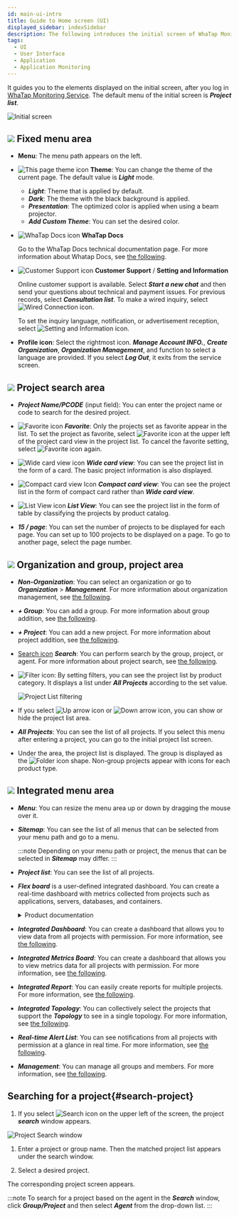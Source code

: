 ```yaml
---
id: main-ui-intro
title: Guide to Home screen (UI)
displayed_sidebar: indexSidebar
description: The following introduces the initial screen of WhaTap Monitoring.
tags:
  - UI
  - User Interface
  - Application
  - Application Monitoring
---
```


It guides you to the elements displayed on the initial screen, after you log in [WhaTap Monitoring Service](https://service.whatap.io). The default menu of the initial screen is **_Project list_**.

![Initial screen](/img/main-ui.png)

## ![](/img/number-01.png) Fixed menu area

-   **Menu**: The menu path appears on the left.

-   ![This page theme icon](/img/ico-theme.svg) **Theme**: You can change the theme of the current page. The default value is **_Light_** mode.

    -   **_Light_**: Theme that is applied by default.
    -   **_Dark_**: The theme with the black background is applied.
    -   **_Presentation_**: The optimized color is applied when using a beam projector.
    -   **_Add Custom Theme_**: You can set the desired color.

-   ![WhaTap Docs icon](/img/ic-guide.svg) **WhaTap Docs**

      Go to the WhaTap Docs technical documentation page. For more information about Whatap Docs, see [the following](welcome-to-whatapdocs).

-   ![Customer Support icon](/img/ic-message-filled.svg) **Customer Support** / **Setting and Information**

      Online customer support is available. Select **_Start a new chat_** and then send your questions about technical and payment issues. For previous records, select **_Consultation list_**. To make a wired inquiry, select ![Wired Connection icon](/img/ico-tel.svg).

      To set the inquiry language, notification, or advertisement reception, select ![Setting and Information icon](/img/ico-setting.svg).

-   **Profile icon**: Select the rightmost icon. **_Manage Account INFO._**, **_Create Organization_**, **_Organization Management_**, and function to select a language are provided. If you select **_Log Out_**, it exits from the service screen.

## ![](/img/number-02.png) Project search area

-   **_Project Name/PCODE_** (input field): You can enter the project name or code to search for the desired project.

-   ![Favorite icon](/img/ico-favorite.svg) **_Favorite_**: Only the projects set as favorite appear in the list. To set the project as favorite, select ![Favorite icon](/img/ico-favorite.svg) at the upper left of the project card view in the project list. To cancel the favorite setting, select ![Favorite icon](/img/ico-favorite-set.svg) again.

-   ![Wide card view icon](/img/ico-extend-card-view.svg) **_Wide card view_**: You can see the project list in the form of a card. The basic project information is also displayed.

-   ![Compact card view Icon](/img/ico-reduction-view.svg) **_Compact card view_**: You can see the project list in the form of compact card rather than **_Wide card view_**.

-   ![List View icon](/img/ico-list-view.svg) **_List View_**: You can see the project list in the form of table by classifying the projects by product catalog.

-   **_15 / page_**: You can set the number of projects to be displayed for each page. You can set up to 100 projects to be displayed on a page.  To go to another page, select the page number.

## ![](/img/number-03.png) Organization and group, project area

-   **_Non-Organization_**: You can select an organization or go to **_Organization_** > **_Management_**. For more information about organization management, see [the following](project/organization).

-   **_+ Group_**: You can add a group. For more information about group addition, see [the following](project/group).

-   **_+ Project_**: You can add a new project. For more information about project addition, see [the following](project#create-project).

-   [Search icon](/img/ico-search.svg) **_Search_**: You can perform search by the group, project, or agent. For more information about project search, see [the following](#search-project).

-   ![Filter icon](/img/ico-filter.svg): By setting filters, you can see the project list by product category. It displays a list under **_All Projects_** according to the set value.

    ![Project List filtering](/img/main-project-filter.png)

-   If you select ![Up arrow icon](/img/up-arrow.svg) or ![Down arrow icon](/img/down-arrow.svg), you can show or hide the project list area.

-   **_All Projects_**: You can see the list of all projects. If you select this menu after entering a project, you can go to the initial project list screen.

-   Under the area, the project list is displayed. The group is displayed as the ![Folder icon](/img/ico-group.svg) shape. Non-group projects appear with icons for each product type.

## ![](/img/number-04.png) Integrated menu area

-   **_Menu_**: You can resize the menu area up or down by dragging the mouse over it.

-   **_Sitemap_**: You can see the list of all menus that can be selected from your menu path and go to a menu.

    :::note
    Depending on your menu path or project, the menus that can be selected in **_Sitemap_** may differ.
    :::

-   **_Project list_**: You can see the list of all projects.

-   **_Flex board_** is a user-defined integrated dashboard. You can create a real-time dashboard with metrics collected from projects such as applications, servers, databases, and containers.

    <details>
    <summary>Product documentation</summary>

    -   [Application Monitoring > Flex Board](java/flex-board)
    -   [Server Monitoring > Flex Board](server/flex-board)
    -   [Database Monitoring > Flex Board](mysql/flex-board)
    -   [Kubernetes Monitoring > Flex Board](kubernetes/flex-board)
    -   [Amazon ECS > Flex Board](amazon-ecs/flexboard)
    -   [Amazon CloudWatch > Flex Board](amazon-cloudwatch/flexboard)
    -   [Azure Monitor > Flex Board](azure/flexboard)
    -   [Naver Cloud Monitoring > Flex Board](ncloud/flexboard)
    -   [Oracle Cloud Monitor > Flex Board](oracle-cloud/flexboard)

    </details>

-   **_Integrated Dashboard_**: You can create a dashboard that allows you to view data from all projects with permission. For more information, see [the following](navigation/int-dashboard).

-   **_Integrated Metrics Board_**: You can create a dashboard that allows you to view metrics data for all projects with permission. For more information, see [the following](navigation/int-metrics-board).

-   **_Integrated Report_**: You can easily create reports for multiple projects. For more information, see [the following](report/integrated-report).

-   **_Integrated Topology_**: You can collectively select the projects that support the **_Topology_** to see in a single topology. For more information, see [the following](java/topology-type#int-topology).

-   **_Real-time Alert List_**: You can see notifications from all projects with permission at a glance in real time. For more information, see [the following](notification/rt-notification).

-   **_Management_**: You can manage all groups and members. For more information, see [the following](project/integrated-manage).

## Searching for a project{#search-project}

1.  If you select ![Search icon](/img/ico-search.svg) on the upper left of the screen, the project **_search_** window appears.

  ![Project Search window](/img/search-project.png)

1.  Enter a project or group name. Then the matched project list appears under the search window. 

2.  Select a desired project.

The corresponding project screen appears.

:::note
To search for a project based on the agent in the **_Search_** window, click **_Group/Project_** and then select **_Agent_** from the drop-down list.
:::
